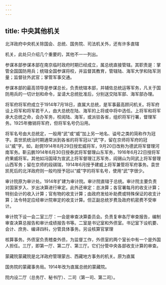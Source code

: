 ```yaml
---
---
---
```

title: 中央其他机关
---



北洋政府中央机关除国会、总统、国务院、司法机关外，还有许多直辖

机关，此处只介绍几个重要的，其他不一一列出。

参谋本部参谋本部在南京临时政府时期已经成立，属总统直接管辖。其职责是：掌管全国国防用兵；统辖全国参谋将校，并监督其教育，管辖陆、海军大学和陆军测量；监督驻外武官；掌管军事交通。

参谋本部的最高领导是参谋总长，负责统辖本部，并辅佐总统运等军务，凡关于国防用兵的一切计划和命令，呈请大总统批准后，分别送交陆军部、海军部办理。

将军府将军府成立于1914年7月18日，直属大总统，是军事最高顾问机关。将军府设上将军和将军若干人，由大总统在陆、海军的上将或中将中选任。上将军和将军承大总统之命，会办军务，校阅陆、海军，或派驻各省，组织将军行署，督理军务。1925年撤销将军府，但将军名号仍沿用。

将军名号由大总统定，一般用“武”或“威”加上另一地名、谥号之类的简称作为冠字。袁世凯统治时期通常派到各省的将军冠以“武”字，留在京师将军府的冠以“威”字。如，赵倜1914年8月29日授宏威将军，9月20日改称为德武将军督理河南军务。靳云鹏1914年6月30日授泰武将军督理山东军务，1916年6月22日授将军府果威将军。其他如冯国璋为宣武上将军督理江苏军务，阎锡山为同武上将军督理山西军务；留在京师的段祺瑞，1914年6月授予建威上将军兼管将军府事务。袁世凯死后的北洋政府则一般均授予冠以“威”字的将军名号，使用“武”字很少。

审计院原为审计处。1914年扩建为审计院。审计院直辖于总统。审计院主要负责对国家岁入、岁出决算进行审定。此外还审定：总决算；各官署每月的收支计算；特别会计的收入计算；官有物的收支计算；由政府发给补助费或特殊保证的收支计算；法令特定应经审计院审定的收支计算。但正副总统岁费及政府机密费不受审计。

审计院下设一会二室三厅：一会是审查决算委员会。负责复审各厅审查报告，编制审查决算总报告和审计成绩报告书等。二室是书记室和外债室。书记室下设机要、会计、庶务、编译四科，分管具体事务。另设核算官掌理

核算事务。外债室负责稽查外债，为监督工作，外债室的两个室长中有一个是外国人担任。三厅，即第一厅、第二厅、第三厅。它们分管中央各部收支计算的审查。

蒙藏院蒙藏院是北洋政府管理蒙古、西藏地方事务的机关。原为直属

国务院的蒙藏事务局。1914年改为直属总统的蒙藏院。

院内设二厅（总务厅、秘书厅）、二司（第一司、第二司）。